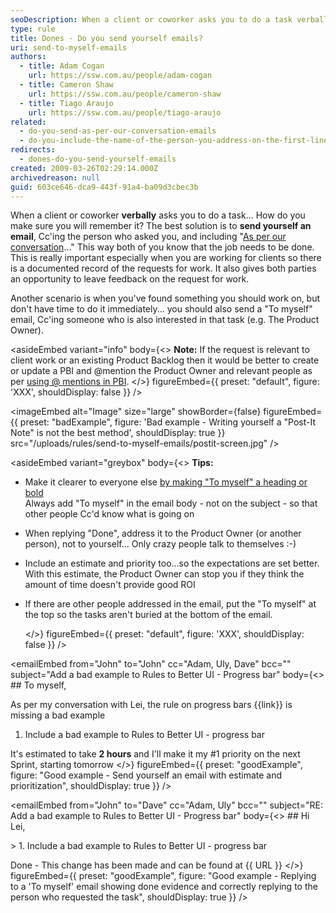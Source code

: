 ```yaml
---
seoDescription: When a client or coworker asks you to do a task verbally, how can you ensure you remember it? Send yourself an email with a clear subject line and include the task details.
type: rule
title: Dones - Do you send yourself emails?
uri: send-to-myself-emails
authors:
  - title: Adam Cogan
    url: https://ssw.com.au/people/adam-cogan
  - title: Cameron Shaw
    url: https://ssw.com.au/people/cameron-shaw
  - title: Tiago Araujo
    url: https://ssw.com.au/people/tiago-araujo
related:
  - do-you-send-as-per-our-conversation-emails
  - do-you-include-the-name-of-the-person-you-address-on-the-first-line
redirects:
  - dones-do-you-send-yourself-emails
created: 2009-03-26T02:29:14.000Z
archivedreason: null
guid: 603ce646-dca9-443f-91a4-ba09d3cbec3b
---
```


When a client or coworker **verbally** asks you to do a task... How do you make sure you will remember it?
The best solution is to **send yourself an email**, Cc'ing the person who asked you, and including "[As per our conversation](/do-you-send-as-per-our-conversation-emails)..." This way both of you know that the job needs to be done. This is really important especially when you are working for clients so there is a documented record of the requests for work. It also gives both parties an opportunity to leave feedback on the request for work.

Another scenario is when you've found something you should work on, but don't have time to do it immediately... you should also send a "To myself" email, Cc'ing someone who is also interested in that task (e.g. The Product Owner).

<asideEmbed
  variant="info"
  body={<>
    **Note:** If the request is relevant to client work or an existing Product Backlog then it would be better to create or update a PBI and @mention the Product Owner and relevant people as per [using @ mentions in PBI](/when-you-use-mentions-in-a-pbi).
  </>}
  figureEmbed={{
    preset: "default",
    figure: 'XXX',
    shouldDisplay: false
  }}
/>

<imageEmbed
  alt="Image"
  size="large"
  showBorder={false}
  figureEmbed={{
    preset: "badExample",
    figure: 'Bad example - Writing yourself a "Post-It Note" is not the best method',
    shouldDisplay: true
  }}
  src="/uploads/rules/send-to-myself-emails/postit-screen.jpg"
/>

<asideEmbed
  variant="greybox"
  body={<>
    **Tips:**

- Make it clearer to everyone else [by making "To myself" a heading or bold](/include-names-as-headings)\
  Always add "To myself" in the email body - not on the subject - so that other people Cc'd know what is going on
- When replying "Done", address it to the Product Owner (or another person), not to yourself... Only crazy people talk to themselves :-)
- Include an estimate and priority too...so the expectations are set better. With this estimate, the Product Owner can stop you if they think the amount of time doesn't provide good ROI
- If there are other people addressed in the email, put the "To myself" at the top so the tasks aren't buried at the bottom of the email.

  </>}
  figureEmbed={{
    preset: "default",
    figure: 'XXX',
    shouldDisplay: false
  }}
/>

<emailEmbed
  from="John"
  to="John"
  cc="Adam, Uly, Dave"
  bcc=""
  subject="Add a bad example to Rules to Better UI - Progress bar"
  body={<>
    ## To myself,

As per my conversation with Lei, the rule on progress bars &#123;&#123;link&#125;&#125; is missing a bad example

1. Include a bad example to Rules to Better UI - progress bar

It's estimated to take **2 hours** and I'll make it my #1 priority on the next Sprint, starting tomorrow
  </>}
  figureEmbed={{
    preset: "goodExample",
    figure: "Good example - Send yourself an email with estimate and prioritization",
    shouldDisplay: true
  }}
/>

<emailEmbed
  from="John"
  to="Dave"
  cc="Adam, Uly"
  bcc=""
  subject="RE: Add a bad example to Rules to Better UI - Progress bar"
  body={<>
    ## Hi Lei,

&gt; 1. Include a bad example to Rules to Better UI - progress bar

Done - This change has been made and can be found at &#123;&#123; URL &#125;&#125;
  </>}
  figureEmbed={{
    preset: "goodExample",
    figure: "Good example - Replying to a 'To myself' email showing done evidence and correctly replying to the person who requested the task",
    shouldDisplay: true
  }}
/>